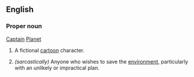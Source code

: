 ==English==
===Proper noun===
[[captain|Captain]] [[planet|Planet]]
#A fictional [[cartoon]] character.
#{{rfv-sense}}''(sarcastically)'' Anyone who wishes to save the [[environment]], particularly with an unlikely or impractical plan.